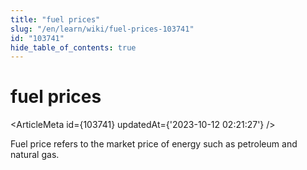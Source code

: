 ```yaml
---
title: "fuel prices"
slug: "/en/learn/wiki/fuel-prices-103741"
id: "103741"
hide_table_of_contents: true
---
```



# fuel prices

<ArticleMeta id={103741} updatedAt={'2023-10-12 02:21:27'} />
<div className='border-solid border-b border-t-0 my-4 border-[var(--ifm-color-gray-300)]' />

Fuel price refers to the market price of energy such as petroleum and natural gas.

